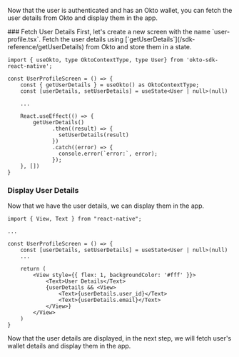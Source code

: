 
Now that the user is authenticated and has an Okto wallet, you can fetch the user details from Okto and display them in the app.

<Steps>
### Fetch User Details
First, let's create a new screen with the name `user-profile.tsx`. Fetch the user details using [`getUserDetails`](/sdk-reference/getUserDetails) from Okto and store them in a state.

```tsx filename="screens/user-profile.tsx" copy
import { useOkto, type OktoContextType, type User} from 'okto-sdk-react-native';

const UserProfileScreen = () => {
    const { getUserDetails } = useOkto() as OktoContextType;
    const [userDetails, setUserDetails] = useState<User | null>(null)

    ...

    React.useEffect(() => {
        getUserDetails()
              .then((result) => {
                setUserDetails(result)
              })
              .catch((error) => {
                console.error(`error:`, error);
              });
    }, [])
}
```

### Display User Details
Now that we have the user details, we can display them in the app.

```tsx filename="screens/user-profile.tsx" copy
import { View, Text } from "react-native";

...

const UserProfileScreen = () => {
    const [userDetails, setUserDetails] = useState<User | null>(null)
    ...

    return (
        <View style={{ flex: 1, backgroundColor: '#fff' }}>
            <Text>User Details</Text>
            {userDetails && <View>
                <Text>{userDetails.user_id}</Text>
                <Text>{userDetails.email}</Text>
            </View>}
        </View>
    )
}
```
</Steps>

Now that the user details are displayed, in the next step, we will fetch user's wallet details and display them in the app.